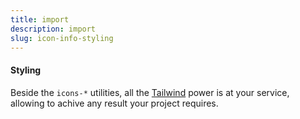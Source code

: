 ```yaml
---
title: import
description: import
slug: icon-info-styling
---
```


#### Styling

Beside the `icons-*` utilities, all the [Tailwind](https://tailwindcss.com/docs/installation) power
is at your service, allowing to achive any result your project requires.
